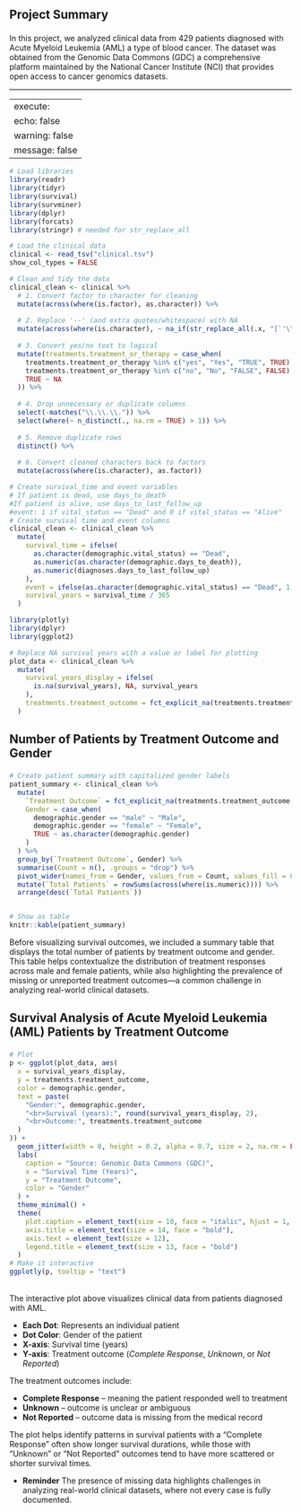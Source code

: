 <h2 style="text-align: left;">

Project Summary

</h2>

In this project, we analyzed clinical data from 429 patients diagnosed with Acute Myeloid Leukemia (AML) a type of blood cancer. The dataset was obtained from the Genomic Data Commons (GDC) a comprehensive platform maintained by the National Cancer Institute (NCI) that provides open access to cancer genomics datasets.

<hr style="border: none; border-top: 1px solid #ccc; margin: 1em 0;">

---
execute: 
  echo: false
  warning: false
  message: false
---

```r
# Load libraries
library(readr)
library(tidyr)
library(survival)
library(survminer)
library(dplyr)
library(forcats)
library(stringr) # needed for str_replace_all

# Load the clinical data
clinical <- read_tsv("clinical.tsv")
show_col_types = FALSE
```

```r
# Clean and tidy the data
clinical_clean <- clinical %>%
  # 1. Convert factor to character for cleaning
  mutate(across(where(is.factor), as.character)) %>%
 
  # 2. Replace '--' (and extra quotes/whitespace) with NA
  mutate(across(where(is.character), ~ na_if(str_replace_all(.x, "[`'\"]", "") %>% trimws(), "--"))) %>%
 
  # 3. Convert yes/no text to logical
  mutate(treatments.treatment_or_therapy = case_when(
    treatments.treatment_or_therapy %in% c("yes", "Yes", "TRUE", TRUE) ~ TRUE,
    treatments.treatment_or_therapy %in% c("no", "No", "FALSE", FALSE) ~ FALSE,
    TRUE ~ NA
  )) %>%
 
  # 4. Drop unnecessary or duplicate columns
  select(-matches("\\.\\.\\.")) %>%
  select(where(~ n_distinct(., na.rm = TRUE) > 1)) %>%
 
  # 5. Remove duplicate rows
  distinct() %>%
 
  # 6. Convert cleaned characters back to factors
  mutate(across(where(is.character), as.factor))

```

```r
# Create survival_time and event variables
# If patient is dead, use days_to_death
#If patient is alive, use days_to_last_follow_up
#event: 1 if vital_status == "Dead" and 0 if vital_status == "Alive"
# Create survival time and event columns
clinical_clean <- clinical_clean %>%
  mutate(
    survival_time = ifelse(
      as.character(demographic.vital_status) == "Dead",
      as.numeric(as.character(demographic.days_to_death)),
      as.numeric(diagnoses.days_to_last_follow_up)
    ),
    event = ifelse(as.character(demographic.vital_status) == "Dead", 1, 0),
    survival_years = survival_time / 365
  )
```

```r
library(plotly)
library(dplyr)
library(ggplot2)

# Replace NA survival years with a value or label for plotting
plot_data <- clinical_clean %>%
  mutate(
    survival_years_display = ifelse(
      is.na(survival_years), NA, survival_years
    ),
    treatments.treatment_outcome = fct_explicit_na(treatments.treatment_outcome, na_level = "Not Reported")
  )
```

<h2 style="text-align: left;">

Number of Patients by Treatment Outcome and Gender

</h2>

```r
# Create patient summary with capitalized gender labels
patient_summary <- clinical_clean %>%
  mutate(
    `Treatment Outcome` = fct_explicit_na(treatments.treatment_outcome, na_level = "Not Reported"),
    Gender = case_when(
      demographic.gender == "male" ~ "Male",
      demographic.gender == "female" ~ "Female",
      TRUE ~ as.character(demographic.gender)
    )
  ) %>%
  group_by(`Treatment Outcome`, Gender) %>%
  summarise(Count = n(), .groups = "drop") %>%
  pivot_wider(names_from = Gender, values_from = Count, values_fill = 0) %>%
  mutate(`Total Patients` = rowSums(across(where(is.numeric)))) %>%
  arrange(desc(`Total Patients`))


# Show as table
knitr::kable(patient_summary)

```

Before visualizing survival outcomes, we included a summary table that displays the total number of patients by treatment outcome and gender. This table helps contextualize the distribution of treatment responses across male and female patients, while also highlighting the prevalence of missing or unreported treatment outcomes—a common challenge in analyzing real-world clinical datasets.

<h2 style="text-align: left;">

Survival Analysis of Acute Myeloid Leukemia (AML) Patients by Treatment Outcome

</h2>

```r
# Plot
p <- ggplot(plot_data, aes(
  x = survival_years_display,
  y = treatments.treatment_outcome,
  color = demographic.gender,
  text = paste(
    "Gender:", demographic.gender,
    "<br>Survival (years):", round(survival_years_display, 2),
    "<br>Outcome:", treatments.treatment_outcome
  )
)) +
  geom_jitter(width = 0, height = 0.2, alpha = 0.7, size = 2, na.rm = FALSE) +
  labs(
    caption = "Source: Genomic Data Commons (GDC)",
    x = "Survival Time (Years)",
    y = "Treatment Outcome",
    color = "Gender"
  ) +
  theme_minimal() +
  theme(
    plot.caption = element_text(size = 10, face = "italic", hjust = 1, margin = margin(t = 10)),
    axis.title = element_text(size = 14, face = "bold"),
    axis.text = element_text(size = 12),
    legend.title = element_text(size = 13, face = "bold")
  )
# Make it interactive
ggplotly(p, tooltip = "text")
```

<br> The interactive plot above visualizes clinical data from patients diagnosed with AML.

-   **Each Dot**: Represents an individual patient
-   **Dot Color**: Gender of the patient\
-   **X-axis**: Survival time (years)
-   **Y-axis**: Treatment outcome (*Complete Response*, *Unknown*, or *Not Reported*)

The treatment outcomes include:

-   **Complete Response** – meaning the patient responded well to treatment
-   **Unknown** – outcome is unclear or ambiguous
-   **Not Reported** – outcome data is missing from the medical record

The plot helps identify patterns in survival patients with a "Complete Response" often show longer survival durations, while those with "Unknown" or "Not Reported" outcomes tend to have more scattered or shorter survival times.

-   **Reminder** The presence of missing data highlights challenges in analyzing real-world clinical datasets, where not every case is fully documented.